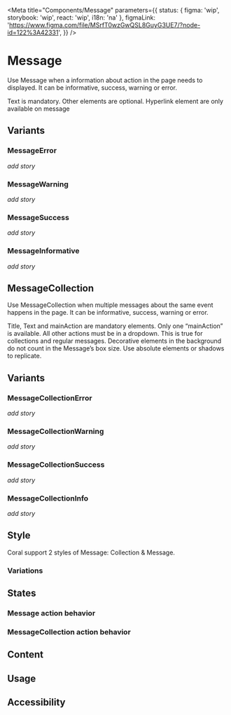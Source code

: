 

<Meta
    title="Components/Message"
    parameters={{
		status: { figma: 'wip', storybook: 'wip', react: 'wip', i18n: 'na' },
		figmaLink: 'https://www.figma.com/file/MSrfT0wzGwQSL8GuyG3UE7/?node-id=122%3A42331',
	}}
/>

# Message

Use Message when a information about action in the page needs to displayed. It can be informative, success, warning or error.


Text is mandatory. Other elements are optional. Hyperlink element are only available on message

<FigmaImage
    src="https://www.figma.com/file/MSrfT0wzGwQSL8GuyG3UE7/Messages?node-id=252%3A45189"
    alt="Message"
/>

## Variants

### MessageError

_add story_

### MessageWarning

_add story_


### MessageSuccess

_add story_


### MessageInformative

_add story_



## MessageCollection

Use MessageCollection when multiple messages about the same event happens in the page. It can be informative, success, warning or error.

Title, Text and mainAction are mandatory elements.
Only one “mainAction” is available. All other actions must be in a dropdown. This is true for collections and regular messages. 
Decorative elements in the background do not count in the Message’s box size. Use absolute elements or shadows to replicate.

<FigmaImage
    src="https://www.figma.com/file/MSrfT0wzGwQSL8GuyG3UE7/Messages?node-id=252%3A44927"
    alt="MessageCollection"
/>

## Variants

### MessageCollectionError

_add story_

### MessageCollectionWarning

_add story_

### MessageCollectionSuccess

_add story_

### MessageCollectionInfo

_add story_

## Style

Coral support 2 styles of Message: Collection & Message.

### Variations

<FigmaImage
    src="https://www.figma.com/file/MSrfT0wzGwQSL8GuyG3UE7/Messages?node-id=261%3A45804"
    alt="MessageCollection"
/>

## States

### Message action behavior

<FigmaImage
    src="https://www.figma.com/file/MSrfT0wzGwQSL8GuyG3UE7/Messages?node-id=243%3A45449"
    alt="MessageActionBehavior"
/>

### MessageCollection action behavior

<FigmaImage
    src="https://www.figma.com/file/MSrfT0wzGwQSL8GuyG3UE7/Messages?node-id=243%3A44883"
    alt="MessageCollectionActionBehavior"
/>


## Content

## Usage

## Accessibility
```

